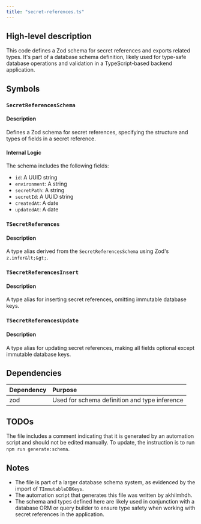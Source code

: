 ```yaml
---
title: "secret-references.ts"
---
```


## High-level description
This code defines a Zod schema for secret references and exports related types. It's part of a database schema definition, likely used for type-safe database operations and validation in a TypeScript-based backend application.

## Symbols

### `SecretReferencesSchema`
#### Description
Defines a Zod schema for secret references, specifying the structure and types of fields in a secret reference.

#### Internal Logic
The schema includes the following fields:
- `id`: A UUID string
- `environment`: A string
- `secretPath`: A string
- `secretId`: A UUID string
- `createdAt`: A date
- `updatedAt`: A date

### `TSecretReferences`
#### Description
A type alias derived from the `SecretReferencesSchema` using Zod's `z.infer&lt;&gt;`.

### `TSecretReferencesInsert`
#### Description
A type alias for inserting secret references, omitting immutable database keys.

### `TSecretReferencesUpdate`
#### Description
A type alias for updating secret references, making all fields optional except immutable database keys.

## Dependencies
| Dependency | Purpose |
|:-----------|:--------|
| zod | Used for schema definition and type inference |

## TODOs
The file includes a comment indicating that it is generated by an automation script and should not be edited manually. To update, the instruction is to run `npm run generate:schema`.

## Notes
- The file is part of a larger database schema system, as evidenced by the import of `TImmutableDBKeys`.
- The automation script that generates this file was written by akhilmhdh.
- The schema and types defined here are likely used in conjunction with a database ORM or query builder to ensure type safety when working with secret references in the application.